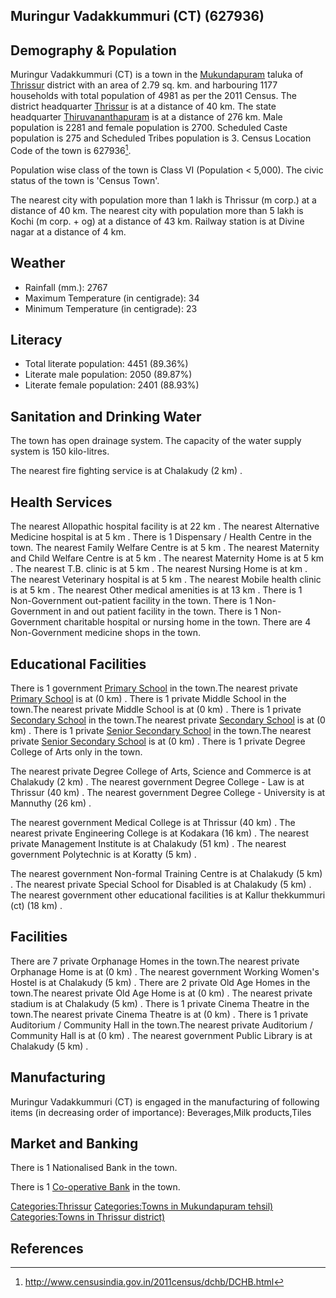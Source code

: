 {{Infobox settlement
| name=Muringur Vadakkummuri (CT)
| native_name=
| native_name_lang=
| other_name=
| nickname=
| settlement_type=Town
| image_skyline=
| image_alt=
| image_caption=
| pushpin_map=India Kerala
| pushpin_label_position=right
| pushpin_map_alt=
| pushpin_map_caption=Location in Kerala, India
| latd=
| latm=
| lats=
| latNS=
| longd=
| longm=
| longs=
| longEW=
| coordinates_display=inline,title
| subdivision_type=Country
| subdivision_name={{flag|India}}
| subdivision_type1=[[States and territories of India|State]]
| subdivision_name1=Kerala 
| subdivision_type2=[[List of districts of India|District]]
| subdivision_name2=Thrissur
| subdivision_type3=Tahsil
| subdivision_name3=Mukundapuram
| website=
| established_title=<!-- Established -->
| established_date=
| founder=
| named_for=
| government_type=
| governing_body=
| unit_pref=Metric
| area_footnotes=
| area_rank=
| area_total_km2=2.79
| elevation_footnotes=
| elevation_m=
| population_total=4981
| population_as_of=2011
| population_rank=
| population_density_km2=1785
| population_demonym=
| population_footnotes=
| demographics_type1=Languages=
| demographics1_title1=Official=
| demographics1_info1=[[Malayalam language|Malayalam]]
| timezone1=[[Indian Standard Time|IST]]
| utc_offset1==+5:30
| postal_code_type=[[Postal Index Number|PIN]]
| postal_code=
| area_code_type=Telephone code
| area_code=
| registration_plate=
| blank1_name_sec1=Nearest city
| blank1_info_sec1=[[Thrissur (m corp.)]]
| blank2_name_sec1=[[Human sex ratio|Sex ratio]]
| blank2_info_sec1=1183
| blank3_name_sec1=Literacy
| blank3_info_sec1=89.36%
| blank1_name_sec2=[[2011 Census of India|2011 census]] code
| blank1_info_sec2=627936
| footnotes=
}}

== Muringur Vadakkummuri (CT) (627936) ==

== Demography & Population ==

Muringur Vadakkummuri (CT) is a town in the [[Mukundapuram]] taluka of [[Thrissur]] district with an area of 2.79 sq. km. and harbouring 1177 households with total population of 4981 as per the 2011 Census. The district headquarter [[Thrissur]] is at a distance of 40 km. The state headquarter [[Thiruvananthapuram]] is at a distance of 276 km. Male population is 2281 and female population is 2700. Scheduled Caste population is 275 and Scheduled Tribes population is 3. Census Location Code of the town is 627936<ref>http://www.censusindia.gov.in/2011census/dchb/DCHB.html</ref>.

Population wise class of the town is Class VI (Population < 5,000).
The civic status of the town is 'Census Town'.

The nearest city with population more than 1 lakh is Thrissur (m corp.) at a distance of 40 km. The nearest city with population more than 5 lakh is Kochi (m corp. + og)  at a distance of 43 km. Railway station is at Divine nagar at a distance of 4 km.


== Weather ==  
* Rainfall (mm.): 2767 
* Maximum Temperature (in centigrade): 34
* Minimum Temperature (in centigrade): 23


== Literacy ==  
* Total literate population: 4451 (89.36%)
* Literate male population: 2050 (89.87%)
* Literate female population: 2401 (88.93%)


== Sanitation and Drinking Water ==  
The town has open drainage system.
The capacity of the water supply system is 150 kilo-litres.

The nearest fire fighting service is at Chalakudy (2 km) .


== Health Services ==
The nearest Allopathic hospital facility is at 22 km .
The nearest Alternative Medicine hospital is at 5 km .
There is 1 Dispensary / Health Centre in the town.
The nearest Family Welfare Centre is at 5 km .
The nearest Maternity and Child Welfare Centre is at 5 km .
The nearest Maternity Home is at 5 km .
The nearest T.B. clinic is at 5 km .
The nearest Nursing Home is at  km .
The nearest Veterinary hospital is at 5 km .
The nearest Mobile health clinic is at 5 km .
The nearest Other medical amenities is at 13 km .
There is 1 Non-Government out-patient facility in the town.
There is 1 Non-Government in and out patient facility in the town.
There is 1 Non-Government charitable hospital or nursing home in the town.
There are 4 Non-Government medicine shops in the town.


== Educational Facilities ==
There is 1 government [[Primary School]] in the town.The nearest private [[Primary School]] is at  (0 km) .
There is 1 private Middle School in the town.The nearest private Middle School is at  (0 km) .
There is 1 private [[Secondary School]] in the town.The nearest private [[Secondary School]] is at  (0 km) .
There is 1 private [[Senior Secondary School]] in the town.The nearest private [[Senior Secondary School]] is at  (0 km) .
There is 1 private Degree College of Arts only in the town. 
 
 
 
 
The nearest private Degree College of Arts, Science and Commerce is at Chalakudy (2 km) .
The nearest government Degree College - Law is at Thrissur (40 km) .
The nearest government Degree College - University is at Mannuthy (26 km) .
 
The nearest government Medical College is at Thrissur (40 km) .
The nearest private Engineering College is at Kodakara (16 km) .
The nearest private Management Institute is at Chalakudy (51 km) .
The nearest government Polytechnic is at Koratty (5 km) .
 
The nearest government Non-formal Training Centre is at Chalakudy (5 km) .
The nearest private Special School for Disabled is at Chalakudy (5 km) .
The nearest government other educational facilities is at Kallur thekkummuri (ct) (18 km) .


== Facilities ==
There are 7 private Orphanage Homes in the town.The nearest private Orphanage Home is at  (0 km) .
The nearest government Working Women's Hostel is at Chalakudy (5 km) .
There are 2 private Old Age Homes in the town.The nearest private Old Age Home is at  (0 km) .
The nearest private stadium is at Chalakudy (5 km) .
There is 1 private Cinema Theatre in the town.The nearest private Cinema Theatre is at  (0 km) .
There is 1 private Auditorium / Community Hall in the town.The nearest private Auditorium / Community Hall is at  (0 km) .
The nearest government Public Library is at Chalakudy (5 km) .


== Manufacturing ==
Muringur Vadakkummuri (CT) is engaged in the manufacturing of following items (in decreasing order of importance): Beverages,Milk products,Tiles


== Market and Banking ==
There is 1 Nationalised Bank in the town.

There is 1 [[Co-operative Bank]] in the town.




[[Categories:Thrissur]]
[[Categories:Towns in Mukundapuram tehsil)]]
[[Categories:Towns in Thrissur district)]]


== References ==
{{Reflist}}


